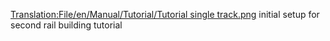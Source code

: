 [[Translation:File/en/Manual/Tutorial/Tutorial single track.png]]
initial setup for second rail building tutorial